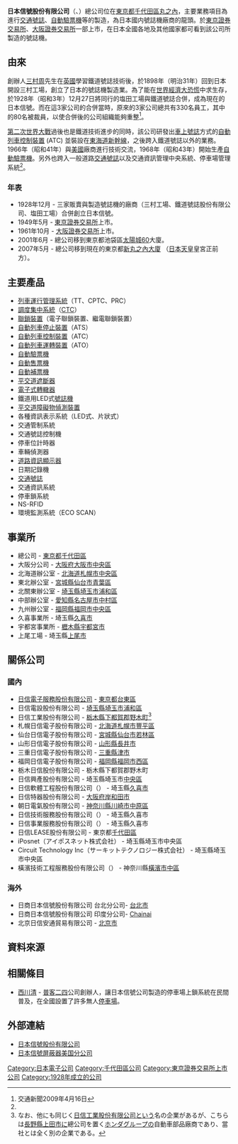 {{Infobox_Company
| company_name        = 日本信號股份有限公司
| company_name_en     = THE NIPPON SIGNAL CO., LTD.
| company_logo        = [[File:Japan_signal_logo.svg|160px]]
| company_type        = [[株式會社|株式會社]]
| original_text       =  {{lang|ja|日本信号株式会社}}
| original_spelling   =  
| company_slogan      = 
| market_information  = {{tyo|6741}}（1949年5月16日）
| abbreviated_name    = 
| foundation          = 1928年12月27日
| location            = [[日本|日本]][[東京都|東京都]][[千代田區|千代田區]][[丸之内|丸之内]]
| zip_code            = 100-6513
| telephone_no        = 
| key_people          = 西村和義（[[执行董事|执行董事]]、[[董事長|董事長]]）<br>降簱洋平（[[董事長|董事長]]）
| industry            = 製造業
| products            = 鐵道號誌、交通資訊系統<br>AFC、控制機器等之製造及販賣
| services            =
| capital             =  68億4,646萬7,640日幣
| revenue             = 集團：901億84百萬日幣<br />單獨：730億12百萬日幣<br />（2008年3月）
| operating_income    = 
| profit              = 
| total_asset         = 集團：952億23百萬日幣<br />單獨：782億59百萬日幣<br />（2008年3月31日）
| net_asset           = 
| market_value        =
| num_employees       = 集團：3,085人<br />單獨：1,329人<br />（2008年3月31日）
| P/E ratio           = 
| earnings per share  = 
| Net asset value     = 
| accounting_period   = 
| parent              = 
| divisions           = 
| major_shareholder   = [[富國生命保險|富國生命保險相互公司]] 8.05%<br />[[日本Trustee_Service信託銀行|日本Trustee Service信託銀行]] 4.49%<br />[[瑞穗實業銀行|瑞穗實業銀行]] 3.84%<br />（2008年3月31日）
| subsid              = 參照[[#關係企業|關係公司]]
| homepage            = http://www.signal.co.jp/
| width               = 
}}

'''日本信號股份有限公司'''（{{lang-ja|日本信号株式会社}}、{{lang-en|The Nippon Signal Co., Ltd.}}）總公司位在[[東京都|東京都]][[千代田區|千代田區]][[丸之內|丸之內]]，主要業務項目為進行[[交通號誌|交通號誌]]、[[驗票閘門|自動驗票機]]等的製造，為日本國内號誌機廠商的龍頭。於[[東京證券交易所|東京證券交易所]]、[[大阪證券交易所|大阪證券交易所]]一部上市，在日本全國各地及其他國家都可看到該公司所製造的號誌機。

== 由來 ==
創辦人[[三村周|三村周]]先生在[[英國|英國]]學習鐵道號誌技術後，於1898年（明治31年）回到日本開設三村工場，創立了日本的號誌機製造業。為了能在[[經濟大恐慌|世界經濟大恐慌]]中求生存，於1928年（昭和3年）12月27日將同行的塩田工場與鐵道號誌合併，成為現在的日本信號。而在這3家公司的合併當時，原來的3家公司總共有330名員工，其中的80名被裁員，以使合併後的公司組織能夠重整<ref name = "kotsushimbun20090416">交通新聞2009年4月16日</ref>。

[[第二次世界大戰|第二次世界大戰]]過後也是鐵道技術進步的同時，該公司研發出[[車上號誌|車上號誌]]方式的[[自動列車控制裝置|自動列車控制裝置]] (ATC) 並裝設在[[東海道新幹線|東海道新幹線]]，之後跨入鐵道號誌以外的業務。1966年（昭和41年）與[[美國|美國]]廠商進行技術交流，1968年（昭和43年）開始生產[[自動驗票閘門|自動驗票機]]。另外也跨入一般道路[[交通號誌|交通號誌]]以及交通資訊管理中央系統、停車場管理系統<ref name = "kotsushimbun20090416" />。

=== 年表 ===
* 1928年12月 - 三家販賣與製造號誌機的廠商（三村工場、鐵道號誌股份有限公司、塩田工場）合併創立日本信號。
* 1949年5月 - [[東京證券交易所|東京證券交易所]]上市。
* 1961年10月 - [[大阪證券交易所|大阪證券交易所]]上市。
* 2001年6月 - 總公司移到東京都池袋區[[太陽城60|太陽城60]]大廈。
* 2007年5月 - 總公司移到現在的東京都[[新丸之內大廈|新丸之內大廈]] （[[日本天皇|日本天皇]]皇宮正前方）。

== 主要產品 ==
* [[列車運行管理系統|列車運行管理系統]]（TT、CPTC、PRC）
* [[調度集中系統|調度集中系統]]（[[CTC|CTC]]）
* [[聯鎖裝置|聯鎖裝置]]（電子聯鎖裝置、繼電聯鎖裝置）
* [[自動列車停止裝置|自動列車停止裝置]]（ATS）
* [[自動列車控制裝置|自動列車控制裝置]]（ATC）
* [[自動列車運轉裝置|自動列車運轉裝置]]（ATO）
* [[自動驗票機|自動驗票機]]
* [[自動售票機|自動售票機]]
* [[自動補票機|自動補票機]]
* [[平交道|平交道]][[遮斷器|遮斷器]]
* [[電子式轉轍器|電子式轉轍器]]
* 鐵道用LED式[[號誌機|號誌機]]
* [[平交道障礙物偵測裝置|平交道障礙物偵測裝置]]
* 各種資訊表示系統（LED式、片狀式）
* 交通管制系統
* 交通號誌控制機
* 停車位計時器
* 車輛偵測器
* [[道路資訊顯示器|道路資訊顯示器]]
* 日期記錄機
* [[交通號誌|交通號誌]]
* 交通資訊系統
* 停車鎖系統
* NS-RFID
* 環境監測系統（ECO SCAN）

== 事業所 ==
* 總公司 - [[東京都|東京都]][[千代田區|千代田區]]
* 大阪分公司 - [[大阪府|大阪府]][[大阪市|大阪市]][[中央區_(大阪市)|中央區]]
* 北海道辦公室 - [[北海道|北海道]][[札幌市|札幌市]][[中央區_(札幌市)|中央區]]
* 東北辦公室 - [[宮城縣|宮城縣]][[仙台市|仙台市]][[青葉區_(仙台市)|青葉區]]
* 北關東辦公室 - [[埼玉縣|埼玉縣]][[埼玉市|埼玉市]][[浦和區|浦和區]]
* 中部辦公室 - [[愛知縣|愛知縣]][[名古屋市|名古屋市]][[中村區|中村區]]
* 九州辦公室 - [[福岡縣|福岡縣]][[福岡市|福岡市]][[中央區_(福岡市)|中央區]]
* 久喜事業所 - 埼玉縣[[久喜市|久喜市]]
* 宇都宮事業所 - [[櫪木縣|櫪木縣]][[宇都宮市|宇都宮市]]
* 上尾工場 - 埼玉縣[[上尾市|上尾市]]

== 關係公司 ==
=== 國內 ===
* [[日信電子服務|日信電子服務股份有限公司]] - [[東京都|東京都]][[台東區|台東區]]
* 日信電設股份有限公司 - [[埼玉縣|埼玉縣]][[埼玉市|埼玉市]][[浦和區|浦和區]]
* 日信工業股份有限公司 - [[栃木縣|栃木縣]][[下都賀郡|下都賀郡]][[野木町|野木町]]<ref>なお、他にも同じく[[日信工業|日信工業股份有限公司]]という名の企業があるが、こちらは[[長野縣|長野縣]][[上田市|上田市]]に總公司を置く[[本田技研工業|ホンダグループ]]の自動車部品廠商であり、當社とは全く別の企業である。</ref>
* 札幌日信電子股份有限公司 - [[北海道|北海道]][[札幌市|札幌市]][[豐平區|豐平區]]
* 仙台日信電子股份有限公司 - [[宮城縣|宮城縣]][[仙台市|仙台市]][[若林區|若林區]]
* 山形日信電子股份有限公司 - [[山形縣|山形縣]][[長井市|長井市]]
* 三重日信電子股份有限公司 - [[三重縣|三重縣]][[津市_(日本)|津市]]
* 福岡日信電子股份有限公司 - [[福岡縣|福岡縣]][[福岡市|福岡市]][[西區_(福岡市)|西區]]
* 栃木日信股份有限公司 - 栃木縣下都賀郡野木町
* 日信興產股份有限公司 - 埼玉縣埼玉市[[中央區_(埼玉市)|中央區]]
* 日信軟體工程股份有限公司（{{lang|ja|日信ソフトエンジニアリング}}） - 埼玉縣[[久喜市|久喜市]]
* 日信特器股份有限公司 - [[大阪府|大阪府]][[岸和田市|岸和田市]]
* 朝日電氣股份有限公司 - [[神奈川縣|神奈川縣]][[川崎市|川崎市]][[中原區_(日本)|中原區]]
* 日信技術服務股份有限公司（{{lang|ja|日信テクノサービス}}） - 埼玉縣久喜市
* 日信事業服務股份有限公司（{{lang|ja|日信キャリアサービス}}） - 埼玉縣久喜市
* 日信LEASE股份有限公司 - 東京都[[千代田區|千代田區]]
* iPosnet（アイポスネット株式会社） - 埼玉縣埼玉市中央區
* Circuit Technology Inc（サーキットテクノロジー株式会社） - 埼玉縣埼玉市中央區
* 橫濱技術工程服務股份有限公司（{{lang|ja|横浜テクノエンジニアリングサービス}}） - 神奈川縣[[橫濱市|橫濱市]][[中區_(橫濱市)|中區]]

=== 海外 ===
* 日商日本信號股份有限公司 台北分公司- [[台北市|台北市]]
* 日商日本信號股份有限公司 印度分公司- [[Chainai|Chainai]]
* 北京日信安通貿易有限公司 - [[北京市|北京市]]

== 資料來源 ==
{{Reflist}}

== 相關條目 ==
* [[西川清|西川清]] - [[普客二四|普客二四]]公司創辦人，讓日本信號公司製造的停車場上鎖系統在民間普及，在全國設置了許多無人[[停車場|停車場]]。

== 外部連結 ==
* [http://www.signal.co.jp/ 日本信號股份有限公司] {{Wayback|url=http://www.signal.co.jp/ |date=20210316225948 }}
* [https://jammers.store/ 日本信號屏蔽器美国分公司] {{Wayback|url=http://jammers.store/ |date=20150309125948 }}

{{DEFAULTSORT:Nippon Shingo}}
[[Category:日本電子公司|Category:日本電子公司]]
[[Category:千代田區公司|Category:千代田區公司]]
[[Category:東京證券交易所上市公司|Category:東京證券交易所上市公司]]
[[Category:1928年成立的公司|Category:1928年成立的公司]]